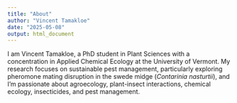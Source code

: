 ```yaml
---
title: "About"
author: "Vincent Tamakloe"
date: "2025-05-08"
output: html_document
---
```


I am Vincent Tamakloe, a PhD student in Plant Sciences with a concentration in Applied Chemical Ecology at the University of Vermont. My research focuses on sustainable pest management, particularly exploring pheromone mating disruption in the swede midge (*Contarinia nasturtii*), and I'm passionate about agroecology, plant-insect interactions, chemical ecology, insecticides, and pest management.